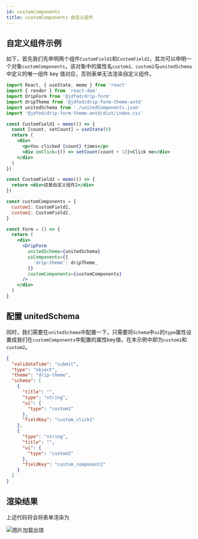 ```yaml
---
id: customComponents
title: customComponents 自定义组件
---
```




## 自定义组件示例

如下，首先我们先申明两个组件`CustomField1`和`CustomField2`，其次可以申明一个对象`customComponents`，该对象中的属性名`custom1、custom2`与`unitedSchema`中定义的唯一组件 key 值对应，否则表单无法渲染自定义组件。

```jsx
import React, { useState, memo } from 'react'
import { render } from 'react-dom'
import DripForm from '@jdfed/drip-form'
import dripTheme from '@jdfed/drip-form-theme-antd'
import unitedSchema from './unitedComponents.json'
import '@jdfed/drip-form-theme-antd/dist/index.css'

const CustomField1 = memo(() => {
  const [count, setCount] = useState(0)
  return (
    <div>
      <p>You clicked {count} times</p>
      <div onClick={() => setCount(count + 1)}>Click me</div>
    </div>
  )
})

const CustomField2 = memo(() => {
  return <div>这是自定义组件2</div>
})

const customComponents = {
  custom1: CustomField1,
  custom2: CustomField2,
}

const Form = () => {
  return (
    <div>
      <DripForm
        unitedSchema={unitedSchema}
        uiComponents={{
          'drip-theme': dripTheme,
        }}
        customComponents={customComponents}
      />
    </div>
  )
}
```

## 配置 unitedSchema

同时，我们需要在`unitedSchema`中配置一下，只需要将`Schema`中`ui`的`type`属性设置成我们在`customComponents`中配置的属性key值，在本示例中即为`custom1`和`custom2`。

```json title="unitedSchema.json"
{
  "validateTime": "submit",
  "type": "object",
  "theme": "drip-theme",
  "schema": [
    {
      "title": "",
      "type": "string",
      "ui": {
        "type": "custom1"
      },
      "fieldKey": "custom_click1"
    },
    {
      "type": "string",
      "title": "",
      "ui": {
        "type": "custom2"
      },
      "fieldKey": "custom_component2"
    }
  ]
}
```

## 渲染结果

上述代码将会将表单渲染为

<img src='https://storage.360buyimg.com/imgtools/4a1b1a8f03-82f51430-4cf9-11ec-bf12-d7e468206312.png' alt="图片加载出错"/>